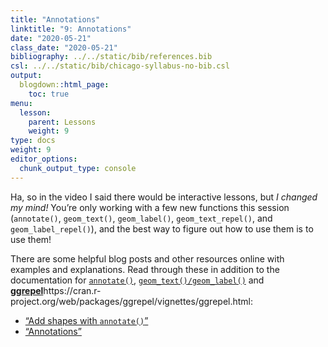 ```yaml
---
title: "Annotations"
linktitle: "9: Annotations"
date: "2020-05-21"
class_date: "2020-05-21"
bibliography: ../../static/bib/references.bib
csl: ../../static/bib/chicago-syllabus-no-bib.csl
output:
  blogdown::html_page:
    toc: true
menu:
  lesson:
    parent: Lessons
    weight: 9
type: docs
weight: 9
editor_options: 
  chunk_output_type: console
---
```


Ha, so in the video I said there would be interactive lessons, but *I changed my mind!* You're only working with a few new functions this session (`annotate()`, `geom_text()`, `geom_label()`, `geom_text_repel()`, and `geom_label_repel()`), and the best way to figure out how to use them is to use them!

There are some helpful blog posts and other resources online with examples and explanations. Read through these in addition to the documentation for [`annotate()`](https://ggplot2.tidyverse.org/reference/annotate.html), [`geom_text()/geom_label()`](https://ggplot2.tidyverse.org/reference/geom_text.html) and [**ggrepel**]()https://cran.r-project.org/web/packages/ggrepel/vignettes/ggrepel.html:

- <i class="fas fa-external-link-square-alt"></i> ["Add shapes with `annotate()`"](https://www.r-graph-gallery.com/233-add-annotations-on-ggplot2-chart.html)
- <i class="fas fa-external-link-square-alt"></i> ["Annotations"](https://ggplot2-book.org/annotations.html)
